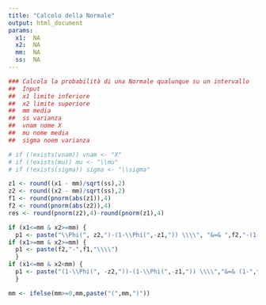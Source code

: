 ```yaml
---
title: "Calcolo della Normale"
output: html_document
params:
  x1:  NA
  x2:  NA
  mm:  NA
  ss:  NA
---
```


```r
### Calcola la probabilità di una Normale qualunque su un intervallo
##  Input
##  x1 limite inferiore
##  x2 limite superiore
##  mm media
##  ss varianza
##  vnam nome X
##  mu nome media
##  sigma noem varianza

# if (!exists(vnam)) vnam <- "X"
# if (!exists(mu)) mu <- "\\mu"
# if (!exists(sigma)) sigma <- "\\sigma"

z1 <- round((x1 - mm)/sqrt(ss),2)
z2 <- round((x2 - mm)/sqrt(ss),2)
f1 <- round(pnorm(abs(z1)),4)
f2 <- round(pnorm(abs(z2)),4)
res <- round(pnorm(z2),4)-round(pnorm(z1),4)

if (x1<=mm & x2>=mm) {
  p1 <- paste("\\Phi(", z2,")-(1-\\Phi(",-z1,")) \\\\", "&=& ",f2,"-(1-",f1,") \\\\")}
if (x1>=mm & x2>=mm) {
  p1 <- paste(f2,"-",f1,"\\\\")
  }
if (x1<=mm & x2<mm) {
  p1 <- paste("(1-\\Phi(", -z2,"))-(1-\\Phi(",-z1,")) \\\\","&=& (1-",f2,")-(1-",f1,") \\\\")
  }

mm <- ifelse(mm>=0,mm,paste("(",mm,")"))

```
\begin{eqnarray*}
P(`r x1`<`r vnam`\leq `r x2`) &=& P\left( \frac {`r x1` - `r mm`}{\sqrt{`r ss`}} < \frac {`r vnam` - `r mu`}{`r sigma`} \leq \frac {`r x2` - `r mm`}{\sqrt{`r ss`}}\right)  \\
              &=& P\left( `r z1` < Z \leq `r z2`\right) \\
              &=& \Phi(`r z2`)-\Phi(`r z1`)\\
              &=& `r p1`
              &=& `r res`
\end{eqnarray*}

